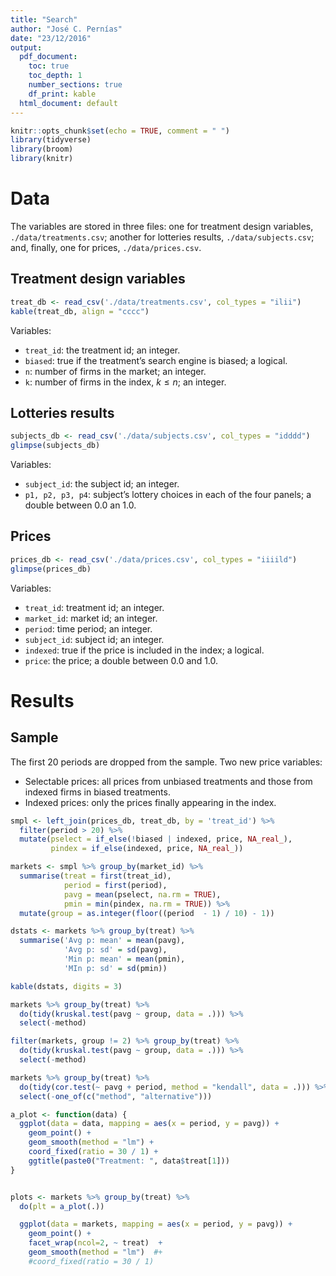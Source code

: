 ```yaml
---
title: "Search"
author: "José C. Pernías"
date: "23/12/2016"
output:
  pdf_document: 
    toc: true
    toc_depth: 1
    number_sections: true
    df_print: kable
  html_document: default
---
```


```r
knitr::opts_chunk$set(echo = TRUE, comment = " ")
library(tidyverse)
library(broom)
library(knitr)
```

# Data

The variables are stored in three files: one for treatment design variables, `./data/treatments.csv`; another for lotteries results, `./data/subjects.csv`; and, finally, one for prices, `./data/prices.csv`.

## Treatment design variables
```r
treat_db <- read_csv('./data/treatments.csv', col_types = "ilii")
kable(treat_db, align = "cccc")
```

Variables:

- `treat_id`: the treatment id; an integer.
- `biased`: true if the treatment's search engine is biased; a logical. 
- `n`: number of firms in the market; an integer.
- `k`: number of firms in the index, $k \leq n$; an integer.

## Lotteries results
```r
subjects_db <- read_csv('./data/subjects.csv', col_types = "idddd")
glimpse(subjects_db)
```

Variables:

- `subject_id`: the subject id; an integer.
- `p1, p2, p3, p4`: subject's lottery choices in each of the four panels; a double between 0.0 an 1.0. 


## Prices 
```r
prices_db <- read_csv('./data/prices.csv', col_types = "iiiild")
glimpse(prices_db)
```

Variables:

- `treat_id`: treatment id; an integer.
- `market_id`: market id; an integer.
- `period`: time period; an integer.
- `subject_id`: subject id; an integer.
- `indexed`: true if the price is included in the index; a logical.
- `price`: the price; a double between 0.0 and 1.0.

# Results

## Sample

The first 20 periods are dropped from the sample. Two new price variables:

- Selectable prices: all prices from unbiased treatments and those from indexed firms in biased treatments.
- Indexed prices: only the prices finally appearing in the index.

```r
smpl <- left_join(prices_db, treat_db, by = 'treat_id') %>% 
  filter(period > 20) %>%
  mutate(pselect = if_else(!biased | indexed, price, NA_real_),
         pindex = if_else(indexed, price, NA_real_))

markets <- smpl %>% group_by(market_id) %>%
  summarise(treat = first(treat_id),
            period = first(period),
            pavg = mean(pselect, na.rm = TRUE),
            pmin = min(pindex, na.rm = TRUE)) %>%
  mutate(group = as.integer(floor((period  - 1) / 10) - 1))

dstats <- markets %>% group_by(treat) %>%
  summarise('Avg p: mean' = mean(pavg),
            'Avg p: sd' = sd(pavg),
            'Min p: mean' = mean(pmin),
            'MIn p: sd' = sd(pmin))

kable(dstats, digits = 3)

```

```r
markets %>% group_by(treat) %>% 
  do(tidy(kruskal.test(pavg ~ group, data = .))) %>%
  select(-method)
```

```r
filter(markets, group != 2) %>% group_by(treat) %>% 
  do(tidy(kruskal.test(pavg ~ group, data = .))) %>%
  select(-method)
```

```r
markets %>% group_by(treat) %>% 
  do(tidy(cor.test(~ pavg + period, method = "kendall", data = .))) %>%
  select(-one_of(c("method", "alternative")))
```

```r
a_plot <- function(data) {
  ggplot(data = data, mapping = aes(x = period, y = pavg)) +
    geom_point() +
    geom_smooth(method = "lm") +
    coord_fixed(ratio = 30 / 1) +
    ggtitle(paste0("Treatment: ", data$treat[1]))
}


plots <- markets %>% group_by(treat) %>%
  do(plt = a_plot(.))
```


```r
  ggplot(data = markets, mapping = aes(x = period, y = pavg)) +
    geom_point() +
    facet_wrap(ncol=2, ~ treat)  +
    geom_smooth(method = "lm")  #+
    #coord_fixed(ratio = 30 / 1) 
```
